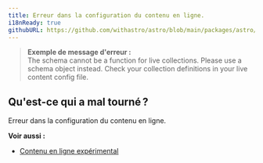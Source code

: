 ```yaml
---
title: Erreur dans la configuration du contenu en ligne.
i18nReady: true
githubURL: https://github.com/withastro/astro/blob/main/packages/astro/src/core/errors/errors-data.ts
---
```


> **Exemple de message d'erreur :**<br/>
The schema cannot be a function for live collections. Please use a schema object instead. Check your collection definitions in your live content config file.

## Qu'est-ce qui a mal tourné ?
Erreur dans la configuration du contenu en ligne.

**Voir aussi :**
-  [Contenu en ligne expérimental](/fr/reference/experimental-flags/live-content-collections/)

